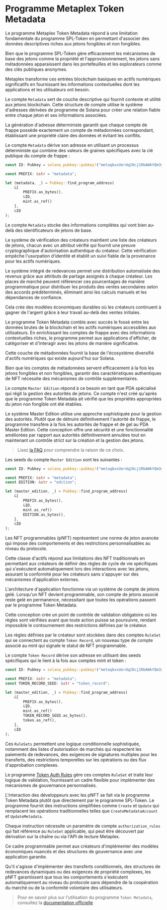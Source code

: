 
# Programme Metaplex Token Metadata

Le programme Metaplex Token Metadata répond à une limitation fondamentale du programme SPL-Token en permettant d'associer des données descriptives riches aux jetons fongibles et non fongibles.

Bien que le programme SPL-Token gère efficacement les mécanismes de base des jetons comme la propriété et l'approvisionnement, les jetons sans métadonnées apparaissent dans les portefeuilles et les explorateurs comme des clés publiques anonymes.

Metaplex transforme ces entrées blockchain basiques en actifs numériques significatifs en fournissant les informations contextuelles dont les applications et les utilisateurs ont besoin.

<ArticleSection name="Metadata Account" id="metadata-account" level="h2" />

Le compte `Metadata` sert de couche descriptive qui fournit contexte et utilité aux jetons blockchain. Cette structure de compte utilise le système d'adresses dérivées de programme de Solana pour créer une relation fiable entre chaque jeton et ses informations associées.

La génération d'adresse déterministe garantit que chaque compte de frappe possède exactement un compte de métadonnées correspondant, établissant une propriété claire des données et évitant les conflits.

Le compte `Metadata` dérive son adresse en utilisant un processus déterministe qui combine des valeurs de graines spécifiques avec la clé publique du compte de frappe :

```rust
const ID: Pubkey = solana_pubkey::pubkey!("metaqbxxUerdq28cj1RbAWkYQm3ybzjb6a8bt518x1s");

const PREFIX: &str = "metadata";

let (metadata, _) = Pubkey::find_program_address(
    &[
        PREFIX.as_bytes(), 
        &ID, 
        mint.as_ref()
    ], 
    &ID  
);
```

Le compte `Metadata` stocke des informations complètes qui vont bien au-delà des identificateurs de jetons de base.

Le système de vérification des créateurs maintient une liste des créateurs de jetons, chacun avec un attribut vérifié qui fournit une preuve cryptographique d'autorisation authentique du créateur. Cette vérification empêche l'usurpation d'identité et établit un suivi fiable de la provenance pour les actifs numériques.

Le système intégré de redevances permet une distribution automatisée des revenus grâce aux attributs de partage assignés à chaque créateur. Les places de marché peuvent référencer ces pourcentages de manière programmatique pour distribuer les produits des ventes secondaires selon des accords prédéterminés, éliminant ainsi les calculs manuels et les dépendances de confiance.

Cela crée des modèles économiques durables où les créateurs continuent à gagner de l'argent grâce à leur travail au-delà des ventes initiales.

Le programme Token Metadata comble avec succès le fossé entre les données brutes de la blockchain et les actifs numériques accessibles aux utilisateurs. En enrichissant les comptes de frappe avec des informations contextuelles riches, le programme permet aux applications d'afficher, de catégoriser et d'interagir avec les jetons de manière significative.

Cette couche de métadonnées fournit la base de l'écosystème diversifié d'actifs numériques qui existe aujourd'hui sur Solana.

<ArticleSection name="Compte Master Edition" id="master-edition-account" level="h2" />

Bien que les comptes de métadonnées servent efficacement à la fois les jetons fongibles et non fongibles, garantir des caractéristiques authentiques de NFT nécessite des mécanismes de contrôle supplémentaires.

Le compte `Master Edition` répond à ce besoin en tant que PDA spécialisé qui régit la gestion des autorités de jetons. Ce compte n'est créé qu'après que le programme Token Metadata ait vérifié que les propriétés appropriées du jeton non fongible ont été établies.

Le système Master Edition utilise une approche sophistiquée pour la gestion des autorités. Plutôt que de détruire définitivement l'autorité de frappe, le programme transfère à la fois les autorités de frappe et de gel au PDA Master Edition. Cette conception offre une sécurité et une fonctionnalité améliorées par rapport aux autorités définitivement annulées tout en maintenant un contrôle strict sur la création et la gestion des jetons.

> Lisez [la FAQ](https://developers.metaplex.com/token-metadata/faq#why-are-the-mint-and-freeze-authorities-transferred-to-the-edition-pda) pour comprendre la raison de ce choix.

Les seeds du compte `Master Edition` sont les suivantes :

```rust
const ID: Pubkey = solana_pubkey::pubkey!("metaqbxxUerdq28cj1RbAWkYQm3ybzjb6a8bt518x1s");

const PREFIX: &str = "metadata";
const EDITION: &str = "edition";

let (master_edition, _) = Pubkey::find_program_address(
    &[
        PREFIX.as_bytes(), 
        &ID, 
        mint.as_ref()
        EDITION.as_bytes(),
    ], 
    &ID  
);
```

<ArticleSection name="NFT programmables" id="programmable-nfts" level="h2" />

Les NFT programmables (pNFT) représentent une norme de jeton avancée qui impose des comportements et des restrictions personnalisables au niveau du protocole.

Cette classe d'actifs répond aux limitations des NFT traditionnels en permettant aux créateurs de définir des règles de cycle de vie spécifiques qui s'exécutent automatiquement lors des interactions avec les jetons, assurant la conformité pour les créateurs sans s'appuyer sur des mécanismes d'application externes.

L'architecture d'application fonctionne via un système de compte de jetons gelé. Lorsqu'un NFT devient programmable, son compte de jetons associé reste gelé en permanence, nécessitant que toutes les opérations passent par le programme Token Metadata. 

Cette conception crée un point de contrôle de validation obligatoire où les règles sont vérifiées avant que toute action puisse se poursuivre, rendant impossible le contournement des restrictions définies par le créateur.

Les règles définies par le créateur sont stockées dans des comptes `RuleSet` qui se connectent au compte `Token Record`, un nouveau type de compte associé au mint qui signale le statut de NFT programmable. 

Le compte `Token Record` dérive son adresse en utilisant des seeds spécifiques qui le lient à la fois aux comptes mint et token :

```rust
const ID: Pubkey = solana_pubkey::pubkey!("metaqbxxUerdq28cj1RbAWkYQm3ybzjb6a8bt518x1s");

const PREFIX: &str = "metadata";
const TOKEN_RECORD_SEED: &str = "token_record";

let (master_edition, _) = Pubkey::find_program_address(
    &[
        PREFIX.as_bytes(), 
        &ID, 
        mint.as_ref()
        TOKEN_RECORD_SEED.as_bytes(),
        token.as_ref(),
    ], 
    &ID  
);
```

Ces `RuleSets` permettent une logique conditionnelle sophistiquée, notamment des listes d'autorisation de marchés qui respectent les paiements de redevances, des exigences de signatures multiples pour les transferts, des restrictions temporelles sur les opérations ou des flux d'approbation complexes. 

Le programme [Token Auth Rules](https://developers.metaplex.com/token-auth-rules) gère ces comptes `RuleSet` et traite leur logique de validation, fournissant un cadre flexible pour implémenter des mécanismes de gouvernance personnalisés.

L'interaction des développeurs avec les pNFT se fait via le programme Token Metadata plutôt que directement par le programme SPL-Token. Le programme fournit des instructions simplifiées comme `Create` et `Update` qui remplacent les opérations traditionnelles telles que `CreateMetadataAccount` et `UpdateMetadata`. 

Chaque instruction nécessite un paramètre de compte `authorization_rules` qui fait référence au `RuleSet` applicable, qui peut être découvert par dérivation sur la chaîne ou via l'API de lecture Metaplex.

Ce cadre programmable permet aux créateurs d'implémenter des modèles économiques nuancés et des structures de gouvernance avec une application garantie. 

Qu'il s'agisse d'implémenter des transferts conditionnels, des structures de redevances dynamiques ou des exigences de propriété complexes, les pNFT garantissent que tous les comportements s'exécutent automatiquement au niveau du protocole sans dépendre de la coopération du marché ou de la conformité volontaire des utilisateurs.

> Pour en savoir plus sur l'utilisation du programme `Token Metadata`, consultez la [documentation officielle](https://developers.metaplex.com/token-metadata)